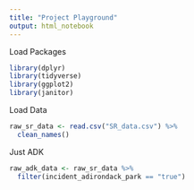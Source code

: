 ```yaml
---
title: "Project Playground"
output: html_notebook
---
```



Load Packages
```r
library(dplyr)
library(tidyverse)
library(ggplot2)
library(janitor)
```


Load Data
```r
raw_sr_data <- read.csv("SR_data.csv") %>%
  clean_names()
```

Just ADK
```r
raw_adk_data <- raw_sr_data %>%
  filter(incident_adirondack_park == "true")
```

